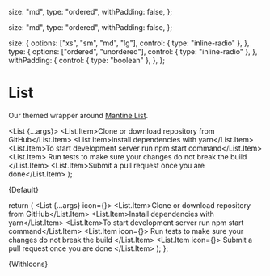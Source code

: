 
  size: "md",
  type: "ordered",
  withPadding: false,
};

  size: "md",
  type: "ordered",
  withPadding: false,
};

  size: {
    options: ["xs", "sm", "md", "lg"],
    control: { type: "inline-radio" },
  },
  type: {
    options: ["ordered", "unordered"],
    control: { type: "inline-radio" },
  },
  withPadding: {
    control: { type: "boolean" },
  },
};

<Meta
  title="Typography/List"
  component={List}
  args={args}
  argTypes={argTypes}
/>

# List

Our themed wrapper around [Mantine List](https://v6.mantine.dev/core/list/).

  <List {...args}>
    <List.Item>Clone or download repository from GitHub</List.Item>
    <List.Item>Install dependencies with yarn</List.Item>
    <List.Item>To start development server run npm start command</List.Item>
    <List.Item>
      Run tests to make sure your changes do not break the build
    </List.Item>
    <List.Item>Submit a pull request once you are done</List.Item>
  </List>
);


<Canvas>
  <Story name="Default">{Default}</Story>
</Canvas>

  return (
    <List {...args} icon={<Icon name="check" />}>
      <List.Item>Clone or download repository from GitHub</List.Item>
      <List.Item>Install dependencies with yarn</List.Item>
      <List.Item>To start development server run npm start command</List.Item>
      <List.Item icon={<Icon name="alert" />}>
        Run tests to make sure your changes do not break the build
      </List.Item>
      <List.Item icon={<Icon name="add" />}>
        Submit a pull request once you are done
      </List.Item>
    </List>
  );
};


<Canvas>
  <Story name="WithIcons">{WithIcons}</Story>
</Canvas>
